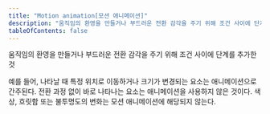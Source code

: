 ```yaml
---
title: "Motion animation[모션 애니메이션]"
description: "움직임의 환영을 만들거나 부드러운 전환 감각을 주기 위해 조건 사이에 단계를 추가한 것"
tableOfContents: false
---
```



움직임의 환영을 만들거나 부드러운 전환 감각을 주기 위해 조건 사이에 단계를 추가한 것

<Card title="예제" icon="open-book">
예를 들어, 나타날 때 특정 위치로 이동하거나 크기가 변경되는 요소는 애니메이션으로 간주된다. 전환 과정 없이 바로 나타나는 요소는 애니메이션을 사용하지 않은 것이다. 색상, 흐릿함 또는 불투명도의 변화는 모션 애니메이션에 해당되지 않는다.
</Card>
